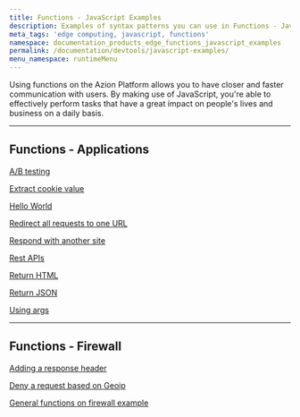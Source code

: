```yaml
---
title: Functions - JavaScript Examples
description: Examples of syntax patterns you can use in Functions - JavaScript.
meta_tags: 'edge computing, javascript, functions'
namespace: documentation_products_edge_functions_javascript_examples
permalink: /documentation/devtools/javascript-examples/
menu_namespace: runtimeMenu
---
```


Using functions on the Azion Platform allows you to have closer and faster communication with users. By making use of JavaScript, you're able to effectively perform tasks that have a great impact on people's lives and business on a daily basis.

---

## Functions - Applications

[A/B testing](/en/documentation/products/applications/functions/javascript-examples/ab-testing/)

[Extract cookie value](/en/documentation/products/applications/functions/javascript-examples/cookie-value/)

[Hello World](/en/documentation/products/applications/functions/javascript-examples/hello-world/)

[Redirect all requests to one URL](/en/documentation/products/applications/functions/javascript-examples/redirect-requests/)

[Respond with another site](/en/documentation/products/applications/functions/javascript-examples/respond-site/)

[Rest APIs](/en/documentation/products/applications/functions/javascript-examples/rest-apis/)

[Return HTML](/en/documentation/products/applications/functions/javascript-examples/return-html/)

[Return JSON](/en/documentation/products/applications/functions/javascript-examples/return-json/)

[Using args](/en/documentation/products/applications/functions/javascript-examples/using-args/)

---

## Functions - Firewall

[Adding a response header](/en/documentation/products/applications/functions/javascript-examples/adding-response-header/)

[Deny a request based on Geoip](/en/documentation/products/applications/functions/javascript-examples/deny-request/)

[General functions on firewall example](/en/documentation/products/applications/functions/javascript-examples/general-firewall-example/)




